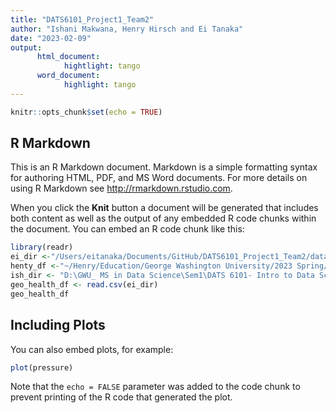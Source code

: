 ```yaml
---
title: "DATS6101_Project1_Team2"
author: "Ishani Makwana, Henry Hirsch and Ei Tanaka"
date: "2023-02-09"
output: 
      html_document:
            hightlight: tango
      word_document:
            highlight: tango
---
```


```r
knitr::opts_chunk$set(echo = TRUE)
```

## R Markdown

This is an R Markdown document. Markdown is a simple formatting syntax for authoring HTML, PDF, and MS Word documents. For more details on using R Markdown see <http://rmarkdown.rstudio.com>.

When you click the **Knit** button a document will be generated that includes both content as well as the output of any embedded R code chunks within the document. You can embed an R code chunk like this:

```r
library(readr)
ei_dir <-"/Users/eitanaka/Documents/GitHub/DATS6101_Project1_Team2/dataset/geographic_health_disparities.csv"
henty_df <-"~/Henry/Education/George Washington University/2023 Spring/DATS 6101 Introduction to Data Science/Git/DATS6101_Project1_Team2/dataset/geographic_health_disparities.csv"
ish_dir <- "D:\GWU_ MS in Data Science\Sem1\DATS 6101- Intro to Data Science (64377)\Github\DATS6101_Project1_Team2"
geo_health_df <- read.csv(ei_dir)
geo_health_df
```

## Including Plots

You can also embed plots, for example:

```r
plot(pressure)
```

Note that the `echo = FALSE` parameter was added to the code chunk to prevent printing of the R code that generated the plot.
